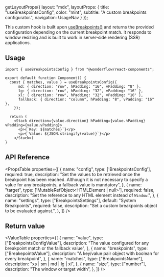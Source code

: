 
  getLayoutProps({
    layout: "mdx",
    layoutProps: {
      title: "useBreakpointsConfig",
      color: "mint",
      subtitle: "A custom breakpoints configurator.",
      navigation: UsageNav
    }
  });

This custom hook is built upon [useBreakpoints()](https://design.wonderflow.ai/get-started/documentation/develop/hooks/useBreakpoints) and returns the provided configuration depending on the current breakpoint match. It responds to window resizing and is built to work in server-side rendering (SSR) applications.

## Usage

```tsx lines="1,4,8,9,10"
import { useBreakpointsConfig } from "@wonderflow/react-components";

export default function Component() {
  const { matches, value } = useBreakpointsConfig({
      md: { direction: "row", hPadding: "16", vPadding: "8" },
      lg: { direction: "row", hPadding: "32", vPadding: "16" },
      xl: { direction: "row", hPadding: "32", vPadding: "16" },
      fallback: { direction: "column", hPadding: "8", vPadding: "16" },
    });

  return (
    <Stack direction={value.direction} hPadding={value.hPadding} vPadding={value.vPadding}>
      <p>{`Key: ${matches}`}</p>
      <p>{`Value: ${JSON.stringify(value)}`}</p>
    </Stack>)
}
```
## API Reference

<PropsTable
  properties={[
    {
      name: "config",
      type: ['BreakpointsConfig<BreakpointsConfigValue>'],
      required: true,
      description: "Set the values to be retrieved once the breakpoint has been reached. Although it is not necessary to specify a value for any breakpoints, a fallback value is mandatory",
    },
    {
      name: "target",
      type: ['MutableRefObject<HTMLElement | null>'],
      required: false,
      description: "Set the reference to any HTML element instead of `Window`.",
    },
    {
      name: "settings",
      type: ["BreakpointsSettings"],
      default: "System Breakpoints",
      required: false,
      description: "Set a custom breakpoints object to be evaluated against.",
    },
  ]}
/>

## Return value

<ValueTable
  properties={[
    {
      name: "value",
      type: ["BreakpointsConfigValue"],
      description: "The value configured for any breakpoint match or the fallback value",
    },
    {
      name: "breakpoints",
      type: ["BreakepointsValue"],
      description: "A key/value pair object with boolean for every breakpoint",
    },
    {
      name: "matches",
      type: ["BreakpointsName"],
      description: "xs | sm | md | lg | xl",
    },
    {
      name: "size",
      type: ["number"],
      description: "The window or target width",
    },
  ]}
/>
